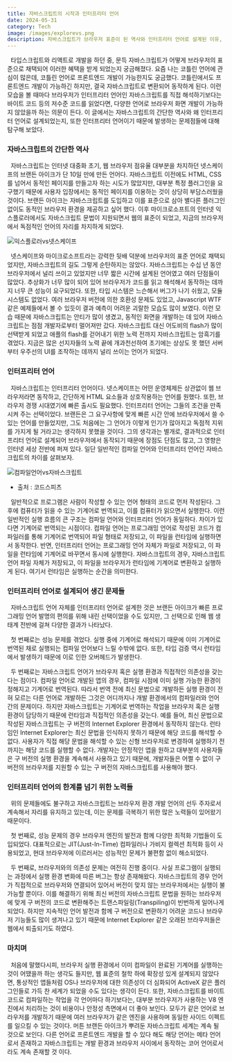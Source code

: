 ```yaml
---
title: 자바스크립트의 시작과 인터프리터 언어
date: 2024-05-31
category: Tech
image: /images/explorevs.png
description: 자바스크립트가 브라우저 표준이 된 역사와 인터프리터 언어로 설계된 이유, 그로 인한 문제점 및 최적화 노력을 탐구한다.
---
```


&nbsp; 타입스크립트와 리액트로 개발을 하던 중, 문득 자바스크립트가 어떻게 브라우저의 표준으로 채택되어 이러한 혜택을 받게 되었는지 궁금해졌다. 요즘 나는 코틀린 언어에 관심이 많은데, 코틀린 언어로 프론트엔드 개발이 가능한지도 궁금했다. 코틀린에서도 프론트엔드 개발이 가능하긴 하지만, 결국 자바스크립트로 변환되어 동작하게 된다. 이런 모습을 볼 때마다 브라우저가 인터프리터 언어인 자바스크립트를 직접 해석하기보다는 바이트 코드 등의 저수준 코드를 읽었다면, 다양한 언어로 브라우저 화면 개발이 가능하지 않았을까 하는 의문이 든다. 이 글에서는 자바스크립트의 간단한 역사와 왜 인터프리터 언어로 설계되었는지, 또한 인터프리터 언어이기 때문에 발생하는 문제점들에 대해 탐구해 보았다.

### 자바스크립트의 간단한 역사

&nbsp; 자바스크립트는 인터넷 대중화 초기, 웹 브라우저 점유율 대부분을 차지하던 넷스케이프의 브랜든 아이크가 단 10일 만에 만든 언어다. 자바스크립트 이전에도 HTML, CSS를 넘어서 동적인 페이지를 만들고자 하는 시도가 많았지만, 대부분 특정 플러그인을 요구했기 때문에 사용자 입장에서는 동적인 페이지를 이용하는 것이 상당히 부담스러웠을 것이다. 브랜든 아이크는 자바스크립트를 도입하고 이를 표준으로 삼아 별다른 플러그인 없이도 동적인 브라우저 환경을 제공하고 싶어 했다. 이후 마이크로소프트의 인터넷 익스플로러에서도 자바스크립트 문법이 지원되면서 웹의 표준이 되었고, 지금의 브라우저에서 독점적인 언어의 자리를 차지하게 되었다.

![익스플로러vs넷스케이프](./images/explorevs.png)

&nbsp; 넷스케이프와 마이크로소프트라는 강력한 뒷배 덕분에 브라우저의 표준 언어로 채택되었지만, 자바스크립트의 길도 그렇게 순탄하지는 않았다. 자바스크립트는 수십 년 동안 브라우저에서 널리 쓰이고 있었지만 너무 짧은 시간에 설계된 언어였고 여러 단점들이 많았다. 추상화가 너무 많이 되어 있어 브라우저가 코드를 읽고 해석해서 동작하는 데까지 너무 큰 성능이 요구되었다. 또한, 타입 시스템은 느슨해서 버그가 나기 쉬웠고, 모듈 시스템도 없었다. 여러 브라우저 버전에 의한 호환성 문제도 있었고, Javascript WTF같은 예제들에서 볼 수 있듯이 결과 예측이 어려운 괴랄한 모습도 많이 보였다. 이런 모습 때문에 자바스크립트는 안티가 많이 생겼고, 동적인 화면을 개발하는 데 있어 자바스크립트는 점점 개발자로부터 멀어져만 갔다. 자바스크립트 대신 어도비의 flash가 많이 선택받게 되었고 애플의 flash를 걷어내기 위한 노력 전까지 자바스크립트는 암흑기를 겪었다. 지금은 많은 선지자들의 노력 끝에 개과천선하여 초기에는 상상도 못 했던 서버부터 우주선의 UI를 조작하는 데까지 널리 쓰이는 언어가 되었다.

### 인터프리터 언어

&nbsp; 자바스크립트는 인터프리터 언어이다. 넷스케이프는 어떤 운영체제든 상관없이 웹 브라우저라면 동작하고, 간단하게 HTML 요소들과 상호작용하는 언어를 원했다. 또한, 브라우저 경쟁 시대였기에 빠른 출시도 필요했다. 인터프리터 언어는 그들의 조건을 만족시켜 주는 선택이었다. 브랜든은 그 요구사항에 맞게 빠른 시간 안에 브라우저에서 쓸 수 있는 언어를 만들었지만, 그도 처음에는 그 언어가 이렇게 인기가 많아지고 독점적 지위를 가지게 될 거라고는 생각하지 못했을 것이다. 그의 생각과는 별개로, 결과적으로 인터프리터 언어로 설계되어 브라우저에서 동작되기 때문에 장점도 단점도 많고, 그 영향은 인터넷 세상 전반에 퍼져 있다. 일단 일반적인 컴파일 언어와 인터프리터 언어인 자바스크립트의 차이를 살펴보자.

![컴파일언어vs자바스크립트](./images/compilevs.png)

- 출처 : 코드스피츠

&nbsp; 일반적으로 프로그램은 사람이 작성할 수 있는 언어 형태의 코드로 먼저 작성된다. 그 후에 컴퓨터가 읽을 수 있는 기계어로 번역되고, 이를 컴퓨터가 읽으면서 실행한다. 이런 일반적인 실행 흐름의 큰 구조는 컴파일 언어와 인터프리터 언어가 동일하다. 차이가 있다면 기계어로 번역되는 시점이다. 컴파일 언어는 프로그래밍 언어로 작성된 코드가 컴파일러를 통해 기계어로 번역되어 파일 형태로 저장되고, 이 파일을 런타임에 실행하면서 동작한다. 반면, 인터프리터 언어는 프로그래밍 언어 자체가 파일로 저장되고, 이 파일을 런타임에 기계어로 바꾸면서 동시에 실행한다. 자바스크립트의 경우, 자바스크립트 언어 파일 자체가 저장되고, 이 파일을 브라우저가 런타임에 기계어로 변환하고 실행하게 된다. 여기서 런타임은 실행하는 순간을 의미한다.

### 인터프리터 언어로 설계되어 생긴 문제들

&nbsp; 자바스크립트 언어 자체를 인터프리터 언어로 설계한 것은 브랜든 아이크가 빠른 프로그래밍 언어 발명의 편의를 위해 내린 선택이었을 수도 있지만, 그 선택으로 인해 웹 생태계 전반에 걸쳐 다양한 결과가 나타났다.

&nbsp; 첫 번째로는 성능 문제를 겪었다. 실행 중에 기계어로 해석되기 때문에 이미 기계어로 번역된 채로 실행되는 컴파일 언어보다 느릴 수밖에 없다. 또한, 타입 검증 역시 런타임에서 발생하기 때문에 이로 인한 오버헤드가 발생한다.

&nbsp; 두 번째로는 자바스크립트 언어가 브라우저 혹은 실행 환경과 직접적인 의존성을 갖는다는 점이다. 컴파일 언어로 개발된 앱의 경우, 컴파일 시점에 이미 실행 가능한 환경이 정해지고 기계어로 번역된다. 따라서 번역 전에 최신 문법으로 개발하든 실행 환경이 전혀 모르는 다른 언어로 개발하든 그것은 어디까지나 개발 환경에서의 컴파일러와 언어 간의 문제이다. 하지만 자바스크립트는 기계어로 번역하는 작업을 브라우저 혹은 실행 환경이 담당하기 때문에 런타임과 직접적인 의존성을 갖는다. 예를 들어, 최신 문법으로 작성된 자바스크립트는 구 버전의 Internet Explorer 환경에서 동작하지 않는다. 런타임인 Internet Explorer는 최신 문법을 인식하지 못하기 때문에 해당 코드를 해석할 수 없다. 사용자가 직접 해당 문법을 해석할 수 있는 신형 브라우저로 변경하여 실행하기 전까지는 해당 코드를 실행할 수 없다. 개발자는 안정적인 앱을 원하고 대부분의 사용자들은 구 버전의 실행 환경을 계속해서 사용하고 있기 때문에, 개발자들은 어쩔 수 없이 구 버전의 브라우저를 지원할 수 있는 구 버전의 자바스크립트를 사용해야 했다.

### 인터프리터 언어의 한계를 넘기 위한 노력들

&nbsp; 위의 문제들에도 불구하고 자바스크립트는 브라우저 환경 개발 언어의 선두 주자로서 계속해서 자리를 유지하고 있는데, 이는 문제를 극복하기 위한 많은 노력들이 있어왔기 때문이다.

&nbsp; 첫 번째로, 성능 문제의 경우 브라우저 엔진의 발전과 함께 다양한 최적화 기법들이 도입되었다. 대표적으로는 JIT(Just-In-Time) 컴파일러나 가비지 컬렉션 최적화 등이 사용되었고, 현대 브라우저에 이르러서는 성능적인 문제가 불편함 없이 해소되었다.

&nbsp; 두 번째로, 브라우저와의 의존성 문제는 여전히 진행 중이다. 사실 프로그램이 실행되는 과정에서 실행 환경 변화에 따른 버그는 항상 존재해왔다. 자바스크립트의 경우 언어가 직접적으로 브라우저와 연결되어 있어서 버전이 맞지 않는 브라우저에서는 실행이 불가능할 뿐이다. 이를 해결하기 위해 최신 버전의 자바스크립트 문법을 원하는 브라우저에 맞게 구 버전의 코드로 변환해주는 트랜스파일링(Transpiling)이 빈번하게 일어나게 되었다. 하지만 지속적인 언어 발전과 함께 구 버전으로 변환하기 어려운 코드나 브라우저 기능들도 많이 생겨나고 있기 때문에 Internet Explorer 같은 오래된 브라우저들은 웹에서 퇴출되기도 하였다.

### 마치며

&nbsp; 처음에 말했다시피, 브라우저 실행 환경에서 이미 컴파일이 완료된 기계어를 실행하는 것이 어땠을까 하는 생각도 들지만, 웹 표준의 철학 하에 확장성 있게 설계되지 않았다면, 통상적인 앱들처럼 OS나 브라우저에 대한 의존성이 더 심화되어 ActiveX 같은 플러그인들로 가득 찬 세계가 되었을 수도 있다는 생각이 든다. 또한, 자바스크립트를 바이트 코드로 컴파일하는 작업을 각 언어마다 하기보다는, 대부분 브라우저가 사용하는 V8 엔진에서 처리하는 것이 비용이나 안정성 측면에서 더 좋아 보인다. 모두가 같은 언어로 브라우저를 개발하기 때문에 여러 브라우저가 같은 엔진을 사용하며 동일한 사이드 이펙트를 일으킬 수 있는 것이다. 머튼 브랜든 아이크가 뿌려둔 자바스크립트 세계는 계속 될 것으로 보인다. 다른 언어로 프론트엔드 개발을 할 수 있다 해도 해당 언어는 메타 언어로서 존재하고 자바스크립트는 개발 환경과 브라우저 사이에서 동작하는 코어 언어로서라도 계속 존재할 것 이다.
